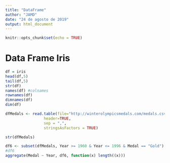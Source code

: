 ```yaml
---
title: "DataFrame"
author: "JAMD"
date: "24 de agosto de 2019"
output: html_document
---
```


```r
knitr::opts_chunk$set(echo = TRUE)
```

# Data Frame Iris
```r
df = iris
head(df,5)
tail(df,5)
str(df)
names(df) #colnames
rownames(df)
dimnames(df)
dim(df)

```


```r

dfMedals <- read.table(file="http://winterolympicsmedals.com/medals.csv",
                 header=TRUE,
                 sep = ",",
                 stringsAsFactors = TRUE)

str(dfMedals)

df6 <- subset(dfMedals, Year >= 1960 & Year <= 1996 & Medal == "Gold")
#df6
aggregate(Medal ~ Year, df6, function(x) length((x)))




```

